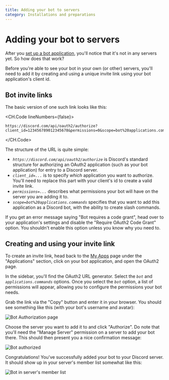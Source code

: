 ```yaml
---
title: Adding your bot to servers
category: Installations and preparations
---
```


# Adding your bot to servers

After you [set up a bot application](./setting-up-a-bot-application), you'll notice that it's not in any servers yet. So how does that work?

Before you're able to see your bot in your own (or other) servers, you'll need to add it by creating and using a unique invite link using your bot application's client id.

## Bot invite links

The basic version of one such link looks like this:

<CH.Code lineNumbers={false}>

```
https://discord.com/api/oauth2/authorize?client_id=123456789012345678&permissions=0&scope=bot%20applications.commands
```

</CH.Code>

The structure of the URL is quite simple:

- _`https://discord.com/api/oauth2/authorize`_ is Discord's standard structure for authorizing an OAuth2 application (such as your bot application) for entry to a Discord server.
- _`client_id=...`_ is to specify _which_ application you want to authorize. You'll need to replace this part with your client's id to create a valid invite link.
- _`permissions=...`_ describes what permissions your bot will have on the server you are adding it to.
- _`scope=bot%20applications.commands`_ specifies that you want to add this application as a Discord bot, with the ability to create slash commands.

<Alert title="Warning" type="warning">
	If you get an error message saying "Bot requires a code grant", head over to your application's settings and disable
	the "Require OAuth2 Code Grant" option. You shouldn't enable this option unless you know why you need to.
</Alert>

## Creating and using your invite link

To create an invite link, head back to the [My Apps](https://discord.com/developers/applications/me) page under the "Applications" section, click on your bot application, and open the OAuth2 page.

In the sidebar, you'll find the OAuth2 URL generator. Select the _`bot`_ and _`applications.commands`_ options. Once you select the _`bot`_ option, a list of permissions will appear, allowing you to configure the permissions your bot needs.

Grab the link via the "Copy" button and enter it in your browser. You should see something like this (with your bot's username and avatar):

![Bot Authorization page](/assets/bot-auth-page.png)

Choose the server you want to add it to and click "Authorize". Do note that you'll need the "Manage Server" permission on a server to add your bot there. This should then present you a nice confirmation message:

![Bot authorized](/assets/bot-authorized.png)

Congratulations! You've successfully added your bot to your Discord server. It should show up in your server's member list somewhat like this:

![Bot in server's member list](/assets/bot-in-memberlist.png)
